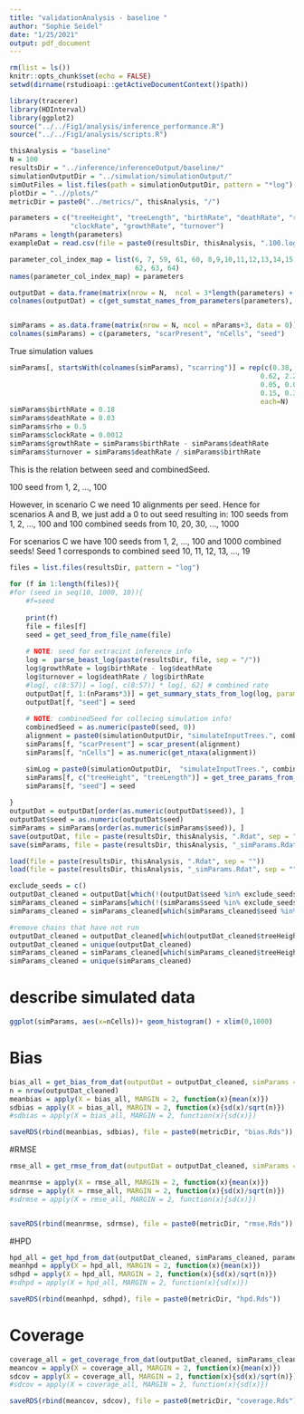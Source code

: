 ```yaml
---
title: "validationAnalysis - baseline "
author: "Sophie Seidel"
date: "1/25/2021"
output: pdf_document
---
```



```r
rm(list = ls())
knitr::opts_chunk$set(echo = FALSE)
setwd(dirname(rstudioapi::getActiveDocumentContext()$path))
```


```r
library(tracerer)
library(HDInterval)
library(ggplot2)
source("../../Fig1/analysis/inference_performance.R")
source("../../Fig1/analysis/scripts.R")
```

```r
thisAnalysis = "baseline"
N = 100
resultsDir = "../inference/inferenceOutput/baseline/"
simulationOutputDir = "../simulation/simulationOutput/"
simOutFiles = list.files(path = simulationOutputDir, pattern = "*log")
plotDir = "..//plots/"
metricDir = paste0("../metrics/", thisAnalysis, "/")
```


```r
parameters = c("treeHeight", "treeLength", "birthRate", "deathRate", "rho", paste0("scarringRate.", 1:50), 
               "clockRate", "growthRate", "turnover")
nParams = length(parameters)
exampleDat = read.csv(file = paste0(resultsDir, thisAnalysis, ".100.log"), header = TRUE, sep = "\t")

parameter_col_index_map = list(6, 7, 59, 61, 60, 8,9,10,11,12,13,14,15,16,17,18,19,20,21,22,23,24,25,26,27,28,29,30,31,32,33,34,35,36,37,38,39,40,41,42,43,44,45,46,47,48,49,50,51,52,53,54,55,56,57, 
                               62, 63, 64)
names(parameter_col_index_map) = parameters
```

```r
outputDat = data.frame(matrix(nrow = N,  ncol = 3*length(parameters) + 1))
colnames(outputDat) = c(get_sumstat_names_from_parameters(parameters), "seed")


simParams = as.data.frame(matrix(nrow = N, ncol = nParams+3, data = 0))
colnames(simParams) = c(parameters, "scarPresent", "nCells", "seed")
```

True simulation values

```r
simParams[, startsWith(colnames(simParams), "scarring")] = rep(c(0.38, 0.59, 0.07, 0.07, 0.22, 1.45, 0.61, 0.27, 0.48, 0.07, 0.7, 0.38,
                                                              0.62, 2.21, 0.53, 0.52, 0.94, 0.33, 0.17, 0.29, 1.18, 0.32, 0.15, 0.28,
                                                              0.05, 0.03, 0.29, 1.98, 0.59, 0.5, 0.72, 0.02, 0.16, 0.66, 0.1, 0.51,
                                                              0.15, 0.36, 0.38, 0.12, 0.54, 0.51, 0.65, 0.63, 0.28, 0.15, 0.65, 0.5, 0.26, 1), 
                                                              each=N)
simParams$birthRate = 0.18
simParams$deathRate = 0.03
simParams$rho = 0.5
simParams$clockRate = 0.0012
simParams$growthRate = simParams$birthRate - simParams$deathRate
simParams$turnover = simParams$deathRate / simParams$birthRate
```


This is the relation between seed and combinedSeed. 

100 seed from 1, 2, ..., 100

However, in scenario C we need 10 alignments per seed. Hence for scenarios A and B, we just add a 0 to out seed resulting in:
100 seeds from 1, 2, ..., 100
and
100 combined seeds from 10, 20, 30, ..., 1000

For scenarios C we have
100 seeds from 1, 2, ..., 100
and 
1000 combined seeds! Seed 1 corresponds to combined seed 10, 11, 12, 13,  ..., 19

```r
files = list.files(resultsDir, pattern = "log")
 
for (f in 1:length(files)){
#for (seed in seq(10, 1000, 10)){
    #f=seed
  
    print(f)
    file = files[f]
    seed = get_seed_from_file_name(file)
    
    # NOTE: seed for extracint inference info
    log =  parse_beast_log(paste(resultsDir, file, sep = "/"))
    log$growthRate = log$birthRate - log$deathRate
    log$turnover = log$deathRate / log$birthRate
    #log[, c(8:57)] = log[, c(8:57)] * log[, 62] # combined rate
    outputDat[f, 1:(nParams*3)] = get_summary_stats_from_log(log, parameter_col_index_map =parameter_col_index_map)
    outputDat[f, "seed"] = seed
    
    # NOTE: combinedSeed for collecing simulation info!
    combinedSeed = as.numeric(paste0(seed, 0))
    alignment = paste0(simulationOutputDir, "simulateInputTrees.", combinedSeed, ".alignment.nexus")
    simParams[f, "scarPresent"] = scar_present(alignment)
    simParams[f, "nCells"] = as.numeric(get_ntaxa(alignment))

    simLog = paste0(simulationOutputDir,  "simulateInputTrees.", combinedSeed,   ".log")
    simParams[f, c("treeHeight", "treeLength")] = get_tree_params_from_sim_log(simLog)
    simParams[f, "seed"] = seed
  
}
outputDat = outputDat[order(as.numeric(outputDat$seed)), ]
outputDat$seed = as.numeric(outputDat$seed)
simParams = simParams[order(as.numeric(simParams$seed)), ]
save(outputDat, file = paste(resultsDir, thisAnalysis, ".Rdat", sep = ""))
save(simParams, file = paste(resultsDir, thisAnalysis, "_simParams.Rdat", sep = ""))
```


```r
load(file = paste(resultsDir, thisAnalysis, ".Rdat", sep = ""))
load(file = paste(resultsDir, thisAnalysis, "_simParams.Rdat", sep = ""))
```

```r
exclude_seeds = c()
outputDat_cleaned = outputDat[which(!(outputDat$seed %in% exclude_seeds)), ]
simParams_cleaned = simParams[which(!(simParams$seed %in% exclude_seeds)), ]
simParams_cleaned = simParams_cleaned[which(simParams_cleaned$seed %in% outputDat_cleaned$seed), ]

#remove chains that have not run
outputDat_cleaned = outputDat_cleaned[which(outputDat_cleaned$treeHeight_lower != -1), ]
outputDat_cleaned = unique(outputDat_cleaned)
simParams_cleaned = simParams_cleaned[which(simParams_cleaned$treeHeight != -1), ]
simParams_cleaned = unique(simParams_cleaned)
```





# describe simulated data

```r
ggplot(simParams, aes(x=nCells))+ geom_histogram() + xlim(0,1000)
```



# Bias



```r
bias_all = get_bias_from_dat(outputDat = outputDat_cleaned, simParams = simParams_cleaned, parameters = parameters)
n = nrow(outputDat_cleaned)
meanbias = apply(X = bias_all, MARGIN = 2, function(x){mean(x)})
sdbias = apply(X = bias_all, MARGIN = 2, function(x){sd(x)/sqrt(n)})
#sdbias = apply(X = bias_all, MARGIN = 2, function(x){sd(x)})

saveRDS(rbind(meanbias, sdbias), file = paste0(metricDir, "bias.Rds"))
```



#RMSE



```r
rmse_all = get_rmse_from_dat(outputDat = outputDat_cleaned, simParams = simParams_cleaned, parameters = parameters)

meanrmse = apply(X = rmse_all, MARGIN = 2, function(x){mean(x)})
sdrmse = apply(X = rmse_all, MARGIN = 2, function(x){sd(x)/sqrt(n)})
#sdrmse = apply(X = rmse_all, MARGIN = 2, function(x){sd(x)})


saveRDS(rbind(meanrmse, sdrmse), file = paste0(metricDir, "rmse.Rds"))
```


#HPD



```r
hpd_all = get_hpd_from_dat(outputDat_cleaned, simParams_cleaned, parameters)
meanhpd = apply(X = hpd_all, MARGIN = 2, function(x){mean(x)})
sdhpd = apply(X = hpd_all, MARGIN = 2, function(x){sd(x)/sqrt(n)})
#sdhpd = apply(X = hpd_all, MARGIN = 2, function(x){sd(x)})

saveRDS(rbind(meanhpd, sdhpd), file = paste0(metricDir, "hpd.Rds"))
```


# Coverage

```r
coverage_all = get_coverage_from_dat(outputDat_cleaned, simParams_cleaned, parameters)
meancov = apply(X = coverage_all, MARGIN = 2, function(x){mean(x)})
sdcov = apply(X = coverage_all, MARGIN = 2, function(x){sd(x)/sqrt(n)})
#sdcov = apply(X = coverage_all, MARGIN = 2, function(x){sd(x)})

saveRDS(rbind(meancov, sdcov), file = paste0(metricDir, "coverage.Rds"))
```

